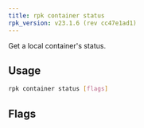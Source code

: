 ```yaml
---
title: rpk container status
rpk_version: v23.1.6 (rev cc47e1ad1)
---
```


Get a local container's status.

## Usage

```bash
rpk container status [flags]
```

## Flags

<!--
[cols=",,",]
|===
|*Value* |*Type* |*Description*
|-h, --help |- |Help for status.
|-v, --verbose |- |Enable verbose logging (default: false).
|===

-->
